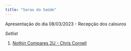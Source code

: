 ```yaml
---
title: "Sarau da Saúde"
---
```


Apresentação do dia 08/03/2023 - Recepção dos calouros
 
*Setlist*

1. [Nothin Compares 2U - Chris Cornell](music/Chris Cornell - Nothing Compares 2 U.pdf)

